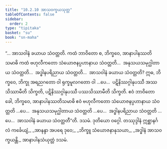 ```yaml
---
title: "10.2.10 အာသဝက္ခယသုတ္တ"
tableOfContents: false
sidebar:
  order: 2
type: "tipitaka"
basket: "su"
book: "sn-maha"
---
```



<DynamicBreadcrumb />

<Division number="996" book="sn-maha">

<Paragraph number="1785" book="sn-maha">
“… အာသဝါနံ ခယာယ သံဝတ္တတိ. ကထံ ဘာဝိတော စ, ဘိက္ခဝေ, အာနာပါနဿတိသမာဓိ ကထံ ဗဟုလီကတော သံယောဇနပ္ပဟာနာယ သံဝတ္တတိ…  အနုသယသမုဂ္ဃါတာယ သံဝတ္တတိ…  အဒ္ဓါနပရိညာယ သံဝတ္တတိ…  အာသဝါနံ ခယာယ သံဝတ္တတိ? ဣဓ, ဘိက္ခဝေ, ဘိက္ခု အရညဂတော ဝါ ရုက္ခမူလဂတော ဝါ …ပေ…  ပဋိနိဿဂ္ဂါနုပဿီ အဿသိဿာမီတိ သိက္ခတိ, ပဋိနိဿဂ္ဂါနုပဿီ ပဿသိဿာမီတိ သိက္ခတိ. ဧဝံ ဘာဝိတော ခေါ, ဘိက္ခဝေ, အာနာပါနဿတိသမာဓိ ဧဝံ ဗဟုလီကတော သံယောဇနပ္ပဟာနာယ သံဝတ္တတိ …ပေ…  အနုသယသမုဂ္ဃါတာယ သံဝတ္တတိ …ပေ…  အဒ္ဓါနပရိညာယ သံဝတ္တတိ …ပေ…  အာသဝါနံ ခယာယ သံဝတ္တတီ”တိ.

</Paragraph>
</Division>

<Paragraph number="1786" type="center" book="sn-maha">
ဒသမံ.



</Paragraph>

<Paragraph number="1787" type="center" book="sn-maha">
ဒုတိယော ဝဂ္ဂေါ.



</Paragraph>

<Paragraph number="1788" type="center" book="sn-maha">
တဿုဒ္ဒါနံ


</Paragraph>

<Paragraph number="1789" type="verses" book="sn-maha">
ဣစ္ဆာနင်္ဂလံ ကင်္ခေယျံ,_  
_အာနန္ဒာ အပရေ ဒုဝေ;_  
_ဘိက္ခူ သံယောဇနာနုသယာ,_  
_အဒ္ဓါနံ အာသဝက္ခယန္တိ._  


</Paragraph>

<Paragraph number="1790" type="center" book="sn-maha">
အာနာပါနသံယုတ္တံ ဒသမံ.
</Paragraph>